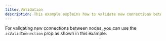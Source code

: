 ```yaml
---
title: Validation
description: This example explains how to validate new connections between nodes.
---
```



For validating new connections between nodes, you can use the `isValidConnection` prop as shown in this example.

<RemoteCodeViewer route="examples/interaction/validation" framework="svelte" />
